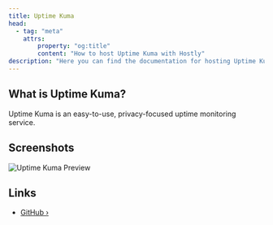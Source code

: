 ```yaml
---
title: Uptime Kuma
head:
  - tag: "meta"
    attrs:
        property: "og:title"
        content: "How to host Uptime Kuma with Hostly"
description: "Here you can find the documentation for hosting Uptime Kuma with Hostly."
---
```



<Badge text="One-click setup." variant="note" size="large" />

## What is Uptime Kuma?

Uptime Kuma is an easy-to-use, privacy-focused uptime monitoring service.

## Screenshots

![Uptime Kuma Preview](https://user-images.githubusercontent.com/1336778/212262296-e6205815-ad62-488c-83ec-a5b0d0689f7c.jpg)

## Links

- [GitHub ›](https://github.com/louislam/uptime-kuma?tab=readme-ov-file)
